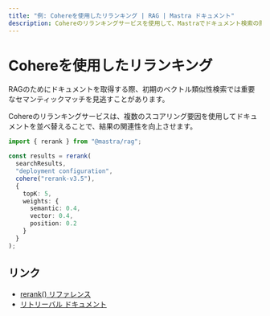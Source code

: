 ```yaml
---
title: "例: Cohereを使用したリランキング | RAG | Mastra ドキュメント"
description: Cohereのリランキングサービスを使用して、Mastraでドキュメント検索の関連性を向上させる例。
---
```


# Cohereを使用したリランキング

RAGのためにドキュメントを取得する際、初期のベクトル類似性検索では重要なセマンティックマッチを見逃すことがあります。

Cohereのリランキングサービスは、複数のスコアリング要因を使用してドキュメントを並べ替えることで、結果の関連性を向上させます。

```typescript 
import { rerank } from "@mastra/rag";

const results = rerank(
  searchResults,
  "deployment configuration",
  cohere("rerank-v3.5"),
  {
    topK: 5,
    weights: {
      semantic: 0.4,
      vector: 0.4,
      position: 0.2
    }
  }
);
```

## リンク

- [rerank() リファレンス](/docs/reference/rag/rerank.mdx)
- [リトリーバル ドキュメント](/docs/rag/retrieval.mdx)
